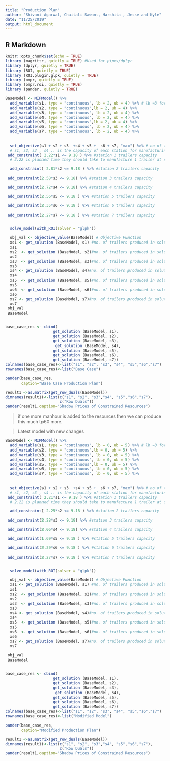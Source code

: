 ```yaml
---
title: "Production Plan"
author: "Shivani Agarwal, Chaitali Sawant, Harshita , Jesse and Kyle"
date: "11/25/2019"
output: html_document
---
```




## R Markdown

```r
knitr::opts_chunk$set(echo = TRUE)
library (magrittr, quietly = TRUE) #Used for pipes/dplyr
library (dplyr, quietly = TRUE)
library (ROI, quietly = TRUE)
library (ROI.plugin.glpk, quietly = TRUE)
library (ompr, quietly = TRUE)
library (ompr.roi, quietly = TRUE)
library (pander, quietly = TRUE)
```



```r

BaseModel <- MIPModel() %>%
  add_variable(s1, type = "continuous", lb = 2, ub = 4) %>% # lb =3 for 3 trailers and ub =4 in order to increase trailer to 4
  add_variable(s2, type = "continuous",lb = 2, ub = 4) %>%
  add_variable(s3, type = "continuous", lb = 2, ub = 4) %>%
  add_variable(s4, type = "continuous", lb = 2, ub = 4) %>%
  add_variable(s5, type = "continuous",lb = 2, ub = 4) %>%
  add_variable(s6, type = "continuous", lb = 2, ub = 4) %>%
  add_variable(s7, type = "continuous", lb = 2, ub = 4) %>%
  
  
  set_objective(s1 + s2 + s3  +s4 + s5 +  s6 + s7, "max") %>% # no of trailers manufactured currently is 3
  # s1, s2, s3 , s4 .. is the capacity of each station for manufacturing no of trailers
 add_constraint( 2.22*s1 <= 9.18 ) %>% #station 1 trailers capacity
  # 2.22 is planned time they should take to manufacture 1 trailer at station 1

  add_constraint( 2.81*s2 <= 9.18 ) %>% #station 2 trailers capacity

 add_constraint(2.58*s3 <= 9.18) %>% #station 3 trailers capacity

 add_constraint(2.72*s4 <= 9.18) %>% #station 4 trailers capacity

 add_constraint(2.56*s5 <= 9.18 ) %>% #station 5 trailers capacity

 add_constraint(2.35*s6 <= 9.18 ) %>% #station 6 trailers capacity
  
 add_constraint(2.27*s7 <= 9.18 ) %>% #station 7 trailers capacity


  solve_model(with_ROI(solver = "glpk"))

  obj_val <- objective_value(BaseModel) # Objective Function
  xs1 <- get_solution (BaseModel, s1) #no. of trailers produced in solution for station 1
  xs1
  xs2  <- get_solution (BaseModel, s2)#no. of trailers produced in solution for station 2
  xs2
  xs3  <- get_solution (BaseModel, s3)#no. of trailers produced in solution for station 3
  xs3
  xs4 <- get_solution (BaseModel, s4)#no. of trailers produced in solution for station 4
  xs4
  xs5  <- get_solution (BaseModel, s5)#no. of trailers produced in solution for station 5
  xs5
  xs6  <- get_solution (BaseModel, s6)#no. of trailers produced in solution for station 6
  xs6
  xs7 <- get_solution (BaseModel, s7)#no. of trailers produced in solution for station 7
  xs7
 obj_val 
 BaseModel


base_case_res <- cbind(
                     get_solution (BaseModel, s1),
                     get_solution (BaseModel, s2),
                     get_solution (BaseModel, s3),
                      get_solution (BaseModel, s4),
                     get_solution (BaseModel, s5),
                     get_solution (BaseModel, s6),
                     get_solution (BaseModel, s7))
colnames(base_case_res)<-list("s1", "s2", "s3", "s4", "s5","s6","s7")
rownames(base_case_res)<-list("Base Case")

pander(base_case_res,
       caption="Base Case Production Plan")
```



```r
result1 <-as.matrix(get_row_duals(BaseModel))
dimnames(result1)<-list(c("s1", "s2", "s3","s4", "s5","s6","s7"), 
                        c("Row Duals"))
pander(result1,caption="Shadow Prices of Constrained Resources")
```
> if one more manhour is added to the resources then we can produce this much tp60 more.


> Latest model with new changes

```r

BaseModel <- MIPModel() %>%
  add_variable(s1, type = "continuous", lb = 0, ub = 5) %>% # lb =3 for 3 trailers and ub =4 in order to increase trailer to 4
  add_variable(s2, type = "continuous",lb = 0, ub = 5) %>%
  add_variable(s3, type = "continuous", lb = 0, ub = 5) %>%
  add_variable(s4, type = "continuous", lb = 0, ub = 5) %>%
  add_variable(s5, type = "continuous",lb = 0, ub = 5) %>%
  add_variable(s6, type = "continuous", lb = 0, ub = 5) %>%
  add_variable(s7, type = "continuous", lb = 0, ub = 5) %>%
  
  
  set_objective(s1 + s2 + s3  +s4 + s5 +  s6 + s7, "max") %>% # no of trailers manufactured currently is 3
  # s1, s2, s3 , s4 .. is the capacity of each station for manufacturing no of trailers
 add_constraint( 2.21*s1 <= 9.18 ) %>% #station 1 trailers capacity
  # 2.22 is planned time they should take to manufacture 1 trailer at station 1

  add_constraint( 2.25*s2 <= 9.18 ) %>% #station 2 trailers capacity

 add_constraint(2.28*s3 <= 9.18) %>% #station 3 trailers capacity

 add_constraint(2.06*s4 <= 9.18) %>% #station 4 trailers capacity

 add_constraint(1.69*s5 <= 9.18 ) %>% #station 5 trailers capacity

 add_constraint(2.29*s6 <= 9.18 ) %>% #station 6 trailers capacity
  
 add_constraint(2.27*s7 <= 9.18 ) %>% #station 7 trailers capacity


  solve_model(with_ROI(solver = "glpk"))

  obj_val <- objective_value(BaseModel) # Objective Function
  xs1 <- get_solution (BaseModel, s1) #no. of trailers produced in solution for station 1
  xs1
  xs2  <- get_solution (BaseModel, s2)#no. of trailers produced in solution for station 2
  xs2
  xs3  <- get_solution (BaseModel, s3)#no. of trailers produced in solution for station 3
  xs3
  xs4 <- get_solution (BaseModel, s4)#no. of trailers produced in solution for station 4
  xs4
  xs5  <- get_solution (BaseModel, s5)#no. of trailers produced in solution for station 5
  xs5
  xs6  <- get_solution (BaseModel, s6)#no. of trailers produced in solution for station 6
  xs6
  xs7 <- get_solution (BaseModel, s7)#no. of trailers produced in solution for station 7
  xs7
 
 obj_val 
 BaseModel


base_case_res <- cbind(
                     get_solution (BaseModel, s1),
                     get_solution (BaseModel, s2),
                     get_solution (BaseModel, s3),
                      get_solution (BaseModel, s4),
                     get_solution (BaseModel, s5),
                     get_solution (BaseModel, s6),
                     get_solution (BaseModel, s7))
colnames(base_case_res)<-list("s1", "s2", "s3", "s4", "s5","s6","s7")
rownames(base_case_res)<-list("Modified Model")

pander(base_case_res,
       caption="Modified Production Plan")
```


```r
result1 <-as.matrix(get_row_duals(BaseModel))
dimnames(result1)<-list(c("s1", "s2", "s3","s4", "s5","s6","s7"), 
                        c("Row Duals"))
pander(result1,caption="Shadow Prices of Constrained Resources")
```

